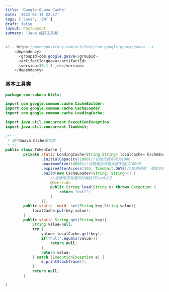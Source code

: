 ```yaml
---
title: 'Google Guava Cache'
date: '2022-02-14 22:57'
tags: ['Java', 'JWT']
draft: false
layout: PostLayout
summary: 'Java 缓存工具类'
---
```


```java
<!-- https://mvnrepository.com/artifact/com.google.guava/guava -->
    <dependency>
      <groupId>com.google.guava</groupId>
      <artifactId>guava</artifactId>
      <version>30.1.1-jre</version>
    </dependency>
```

### 基本工具类

```java
package com.sakura.Utils;

import com.google.common.cache.CacheBuilder;
import com.google.common.cache.CacheLoader;
import com.google.common.cache.LoadingCache;

import java.util.concurrent.ExecutionException;
import java.util.concurrent.TimeUnit;

/**
 * 基于Guava Cache缓存类
 * */
public class TokenCache {
        private static LoadingCache<String,String> localCache= CacheBuilder.newBuilder()
                .initialCapacity(1000)//初始化缓存项为1000
                .maximumSize(10000)//设置缓存项最大值不超过10000
                .expireAfterAccess(365, TimeUnit.DAYS)//定时回收  规定时间没有操作就会被读写就会被回收
                .build(new CacheLoader<String, String>() {
                    //当缓存没有值的时候执行load方法
                    @Override
                    public String load(String s) throws Exception {
                        return "null";
                    }
                });
        public static  void  set(String key,String value){
            localCache.put(key,value);
        }
        public static String get(String key){
            String value=null;
            try {
                value= localCache.get(key);
                if("null".equals(value)){
                    return null;
                }
                return value;
            } catch (ExecutionException e) {
                e.printStackTrace();
            }
            return null;
        }

}

```

